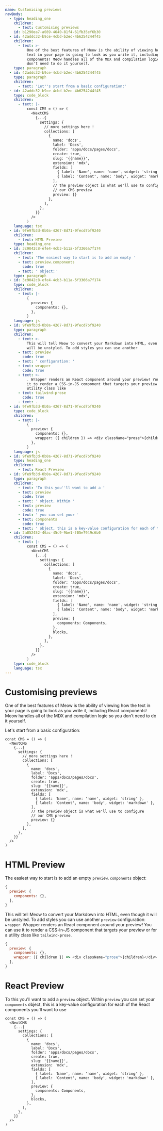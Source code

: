 ```yaml
---
name: Customising previews
rawBody:
  - type: heading_one
    children:
      - text: Customising previews
    id: b1290ea7-a089-4640-81f4-61fb35ef6b30
  - id: 42addc32-b9ce-4cbd-b2ec-4b6254244f45
    children:
      - text: >-
          One of the best features of Meow is the ability of viewing how the
          text in your page is going to look as you write it, including React
          components! Meow handles all of the MDX and compilation logic so you
          don't need to do it yourself.
    type: paragraph
  - id: 42addc32-b9ce-4cbd-b2ec-4b6254244f45
    type: paragraph
    children:
      - text: 'Let''s start from a basic configuration:'
  - id: 42addc32-b9ce-4cbd-b2ec-4b6254244f45
    type: code_block
    children:
      - text: |-
          const CMS = () => (
            <NextCMS
              {...{
                settings: {
                  // more settings here !
                  collections: [
                    {
                      name: 'docs',
                      label: 'Docs',
                      folder: 'apps/docs/pages/docs',
                      create: true,
                      slug: '{{name}}',
                      extension: 'mdx',
                      fields: [
                        { label: 'Name', name: 'name', widget: 'string' },
                        { label: 'Content', name: 'body', widget: 'markdown' },
                      ],
                      // the preview object is what we'll use to configure 
                      // our CMS preview
                      preview: {}
                    },
                  ],
                },
              }}
            />
          )
    language: tsx
  - id: 9fe9fb3d-0b0a-4267-8d71-9fecd7bf9240
    children:
      - text: HTML Preview
    type: heading_one
  - id: 3c9042c8-efe4-4cb3-b11a-5f3366a7f174
    children:
      - text: 'The easiest way to start is to add an empty '
      - text: preview.components
        code: true
      - text: ' object:'
    type: paragraph
  - id: 3c9042c8-efe4-4cb3-b11a-5f3366a7f174
    type: code_block
    children:
      - text: |-
          {
            preview: {
              components: {},
            },
          }
    language: js
  - id: 9fe9fb3d-0b0a-4267-8d71-9fecd7bf9240
    type: paragraph
    children:
      - text: >-
          This will tell Meow to convert your Markdown into HTML, even though it
          will be unstyled. To add styles you can use another 
      - text: preview
        code: true
      - text: ' configuration: '
      - text: wrapper
        code: true
      - text: >-
          . Wrapper renders an React component around your preview! You can use
          it to render a CSS-in-JS component that targets your preview or for a
          utility class like 
      - text: tailwind-prose
        code: true
      - text: .
  - id: 9fe9fb3d-0b0a-4267-8d71-9fecd7bf9240
    type: code_block
    children:
      - text: |-
          {
            preview: {
              components: {},
              wrapper: ({ children }) => <div className="prose">{children}</div>
            },
          }
    language: js
  - id: 9fe9fb3d-0b0a-4267-8d71-9fecd7bf9240
    type: heading_one
    children:
      - text: React Preview
  - id: 9fe9fb3d-0b0a-4267-8d71-9fecd7bf9240
    type: paragraph
    children:
      - text: 'To this you''ll want to add a '
      - text: preview
        code: true
      - text: ' object. Within '
      - text: preview
        code: true
      - text: ' you can set your '
      - text: components
        code: true
      - text: ' object, this is a key-value configuration for each of the React components you''ll want to use'
  - id: 2a052452-46ac-45c9-9be1-f05e7949c6b0
    children:
      - text: |-
          const CMS = () => (
            <NextCMS
              {...{
                settings: {
                  collections: [
                    {
                      name: 'docs',
                      label: 'Docs',
                      folder: 'apps/docs/pages/docs',
                      create: true,
                      slug: '{{name}}',
                      extension: 'mdx',
                      fields: [
                        { label: 'Name', name: 'name', widget: 'string' },
                        { label: 'Content', name: 'body', widget: 'markdown' },
                      ],
                      preview: {
                        components: Components,
                      },
                      blocks,
                    },
                  ],
                },
              }}
            />
          )
    type: code_block
    language: tsx
---
```

# Customising previews

One of the best features of Meow is the ability of viewing how the text in your page is going to look as you write it, including React components! Meow handles all of the MDX and compilation logic so you don't need to do it yourself.

Let's start from a basic configuration:

```tsx
const CMS = () => (
  <NextCMS
    {...{
      settings: {
        // more settings here !
        collections: [
          {
            name: 'docs',
            label: 'Docs',
            folder: 'apps/docs/pages/docs',
            create: true,
            slug: '{{name}}',
            extension: 'mdx',
            fields: [
              { label: 'Name', name: 'name', widget: 'string' },
              { label: 'Content', name: 'body', widget: 'markdown' },
            ],
            // the preview object is what we'll use to configure 
            // our CMS preview
            preview: {}
          },
        ],
      },
    }}
  />
)
```

# HTML Preview

The easiest way to start is to add an empty `preview.components` object:

```js
{
  preview: {
    components: {},
  },
}
```

This will tell Meow to convert your Markdown into HTML, even though it will be unstyled. To add styles you can use another `preview` configuration: `wrapper`. Wrapper renders an React component around your preview! You can use it to render a CSS-in-JS component that targets your preview or for a utility class like `tailwind-prose`.

```js
{
  preview: {
    components: {},
    wrapper: ({ children }) => <div className="prose">{children}</div>
  },
}
```

# React Preview

To this you'll want to add a `preview` object. Within `preview` you can set your `components` object, this is a key-value configuration for each of the React components you'll want to use

```tsx
const CMS = () => (
  <NextCMS
    {...{
      settings: {
        collections: [
          {
            name: 'docs',
            label: 'Docs',
            folder: 'apps/docs/pages/docs',
            create: true,
            slug: '{{name}}',
            extension: 'mdx',
            fields: [
              { label: 'Name', name: 'name', widget: 'string' },
              { label: 'Content', name: 'body', widget: 'markdown' },
            ],
            preview: {
              components: Components,
            },
            blocks,
          },
        ],
      },
    }}
  />
)
```

